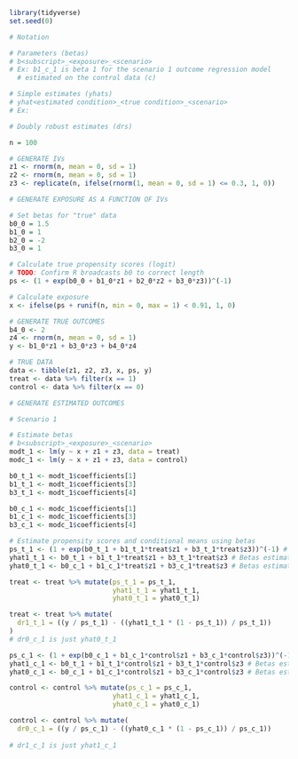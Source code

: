 
```r
library(tidyverse)
set.seed(0)
```

```r
# Notation

# Parameters (betas)
# b<subscript>_<exposure>_<scenario>
# Ex: b1_c_1 is beta 1 for the scenario 1 outcome regression model 
  # estimated on the control data (c)

# Simple estimates (yhats)
# yhat<estimated condition>_<true condition>_<scenario>
# Ex:

# Doubly robust estimates (drs) 
```

```r
n = 100

# GENERATE IVs
z1 <- rnorm(n, mean = 0, sd = 1)
z2 <- rnorm(n, mean = 0, sd = 1)
z3 <- replicate(n, ifelse(rnorm(1, mean = 0, sd = 1) <= 0.3, 1, 0))

# GENERATE EXPOSURE AS A FUNCTION OF IVs

# Set betas for "true" data
b0_0 = 1.5
b1_0 = 1
b2_0 = -2
b3_0 = 1

# Calculate true propensity scores (logit)
# TODO: Confirm R broadcasts b0 to correct length
ps <- (1 + exp(b0_0 + b1_0*z1 + b2_0*z2 + b3_0*z3))^(-1)

# Calculate exposure
x <- ifelse(ps + runif(n, min = 0, max = 1) < 0.91, 1, 0)

# GENERATE TRUE OUTCOMES
b4_0 <- 2
z4 <- rnorm(n, mean = 0, sd = 1)
y <- b1_0*z1 + b3_0*z3 + b4_0*z4

# TRUE DATA
data <- tibble(z1, z2, z3, x, ps, y)
treat <- data %>% filter(x == 1)
control <- data %>% filter(x == 0)
```

```r
# GENERATE ESTIMATED OUTCOMES

# Scenario 1

# Estimate betas
# b<subscript>_<exposure>_<scenario>
modt_1 <- lm(y ~ x + z1 + z3, data = treat)
modc_1 <- lm(y ~ x + z1 + z3, data = control)

b0_t_1 <- modt_1$coefficients[1]
b1_t_1 <- modt_1$coefficients[3]
b3_t_1 <- modt_1$coefficients[4]

b0_c_1 <- modc_1$coefficients[1]
b1_c_1 <- modc_1$coefficients[3]
b3_c_1 <- modc_1$coefficients[4]

# Estimate propensity scores and conditional means using betas
ps_t_1 <- (1 + exp(b0_t_1 + b1_t_1*treat$z1 + b3_t_1*treat$z3))^(-1) # Betas estimated on X=1 (t)
yhat1_t_1 <- b0_t_1 + b1_t_1*treat$z1 + b3_t_1*treat$z3 # Betas estimated on X=1 (t)
yhat0_t_1 <- b0_c_1 + b1_c_1*treat$z1 + b3_c_1*treat$z3 # Betas estimated on X=0 (c)

treat <- treat %>% mutate(ps_t_1 = ps_t_1,
                          yhat1_t_1 = yhat1_t_1,
                          yhat0_t_1 = yhat0_t_1)

treat <- treat %>% mutate(
  dr1_t_1 = ((y / ps_t_1) - ((yhat1_t_1 * (1 - ps_t_1)) / ps_t_1))
)
# dr0_c_1 is just yhat0_t_1

ps_c_1 <- (1 + exp(b0_c_1 + b1_c_1*control$z1 + b3_c_1*control$z3))^(-1) # Betas estimated on X=0 (c)
yhat1_c_1 <- b0_t_1 + b1_t_1*control$z1 + b3_t_1*control$z3 # Betas estimated on X=1 (t)
yhat0_c_1 <- b0_c_1 + b1_c_1*control$z1 + b3_c_1*control$z3 # Betas estimated on X=0 (c)

control <- control %>% mutate(ps_c_1 = ps_c_1,
                          yhat1_c_1 = yhat1_c_1,
                          yhat0_c_1 = yhat0_c_1)

control <- control %>% mutate(
  dr0_c_1 = ((y / ps_c_1) - ((yhat0_c_1 * (1 - ps_c_1)) / ps_c_1))
  
# dr1_c_1 is just yhat1_c_1
```



